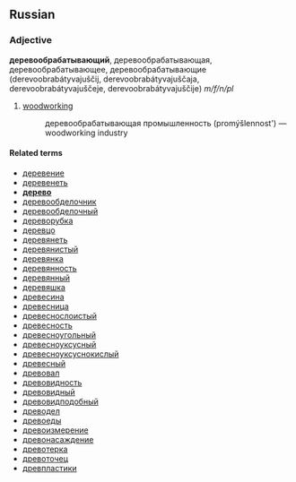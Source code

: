 ==Russian==
===Adjective===
'''деревообрабатывающий''', деревообрабатывающая, деревообрабатывающее, деревообрабатывающие (derevoobrabátyvajuščij, derevoobrabátyvajuščaja, derevoobrabátyvajuščeje, derevoobrabátyvajuščije) ''m/f/n/pl''

#[[woodworking]]
#:деревообрабатывающая промышленность (promýšlennost') — woodworking industry

====Related terms====
*[[деревение]]
*[[деревенеть]]
*'''[[дерево]]'''
*[[деревообделочник]]
*[[деревообделочный]]
*[[дереворубка]]
*[[деревцо]]
*[[деревянеть]]
*[[деревянистый]]
*[[деревянка]]
*[[деревянность]]
*[[деревянный]]
*[[деревяшка]]
*[[древесина]]
*[[древесница]]
*[[древеснослоистый]]
*[[древесность]]
*[[древесноугольный]]
*[[древесноуксусный]]
*[[древесноуксуснокислый]]
*[[древесный]]
*[[древовал]]
*[[древовидность]]
*[[древовидный]]
*[[древовидподобный]]
*[[древодел]]
*[[древоеды]]
*[[древоизмерение]]
*[[древонасаждение]]
*[[древотерка]]
*[[древоточец]]
*[[древпластики]]